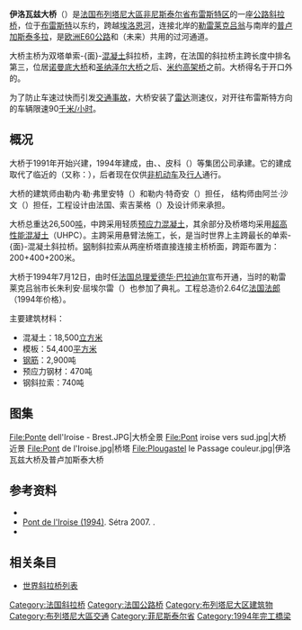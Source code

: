 {{noteTA
|1=zh-hans:斜拉桥;zh-hk:斜拉橋;zh-tw:斜張橋;
}}
{{Infobox Bridge
|bridge_name=伊洛瓦兹大桥
|native_name=Pont de l'Iroise
|native_name_lang=fr
|image=Bridge at Brest.jpg
|image_size=270
|caption=
|other_name=
|carries={{European route E|60}}、[[File:Route_nationale_française_165.svg|45px]] {{link-fr|165国道 (法国)|Route nationale 165|165国道}}
|crosses=[[埃洛恩河|埃洛恩河]]
|locale={{FRA}}，[[布雷斯特区|布雷斯特]]
|owner={{link-en|法国公共工程部|Minister of Public Works (France)}}
|maint=[[非尼斯泰尔省|非尼斯泰尔省]]{{link-fr|装备局|Direction départementale de l'Équipement}}
|architect=勒内·勒·弗里安特、勒内·特奇安 
|designer={{link-fr|米歇尔·普拉西迪|Michel Placidi}}、阿兰·沙文
|engineering={{link-fr|道路与高速公路技术研究所|Service d'Etudes Techniques des Routes et Autoroute}}、<br>索吉莱格
|design=[[斜拉桥|斜拉桥]]
|material=[[钢筋混凝土|钢筋混凝土]]、[[钢|钢]]
|length={{Convert|800.05|m|ft}}
|width={{Convert|23.1|m|ft}}
|height={{Convert|113|m|ft}}
|mainspan={{Convert|400|m|ft}}
|spans=7
|pierswater=2
|clearance=
|below={{convert|26.5|m|ft}}
|builder={{link-fr|德马修及巴德|Demathieu & Bard}}、{{link-fr|拉泽尔|Razel-Bec}}、皮科
|traffic=
|toll=
|begin=1991年
|complete=
|cost=2.64亿[[法国法郎|法国法郎]]
|open=1994年7月12日
|closed=
|followed={{link-en|普卢加斯泰大桥|Plougastel Bridge}}
|coordinates={{Coord|48|23|15|N|04|23|52|W|region:FR_type:landmark|display=it}}
|map_cue=
|map_image=
|map_text=
|map_width=
|lat=
|long=
|extra={{Location map|France|label=|lat=48.3875|long=-4.397778|marksize=6|position=|width=|float=center|caption=伊洛瓦兹大桥在法国的位置}}
}}

'''伊洛瓦兹大桥'''（{{lang-fr|Pont de l'Iroise}}）是[[法国|法国]][[布列塔尼大區|布列塔尼大區]][[非尼斯泰尔省|非尼斯泰尔省]][[布雷斯特区|布雷斯特区]]的一座[[公路|公路]][[斜拉桥|斜拉桥]]，位于[[布雷斯特_(法国)|布雷斯特]]以东约{{convert|7|km|mi}}，跨越[[埃洛恩河|埃洛恩河]]，连接北岸的[[勒雷莱克吕翁|勒雷莱克吕翁]]与南岸的[[普卢加斯泰多拉_(菲尼斯泰尔省)|普卢加斯泰多拉]]，是[[欧洲E60公路|欧洲E60公路]]和{{link-fr|法国165国道|Route nationale 165}}（未来{{link-fr|法国A82高速公路|Autoroute A82 (France)}}）共用的过河通道。

大桥主桥为双塔单索-{面}-[[混凝土|混凝土]]斜拉桥，主跨{{convert|400|m|ft}}，在法国的斜拉桥主跨长度中排名第三，位居[[诺曼底大桥|诺曼底大桥]]和[[圣纳泽尔大桥|圣纳泽尔大桥]]之后、[[米约高架桥|米约高架桥]]之前。大桥得名于{{le|布雷斯特锚地|Roadstead of Brest}}开口外的{{le|伊洛瓦兹海|Iroise Sea}}。

为了防止车速过快而引发[[交通事故|交通事故]]，大桥安装了[[雷达|雷达]]测速仪，对开往布雷斯特方向的车辆限速90[[千米/小时|千米/小时]]。

==概况==
大桥于1991年开始兴建，1994年建成，由{{link-fr|德马修及巴德|Demathieu & Bard}}、{{link-fr|拉泽尔|Razel-Bec}}、皮科（{{lang|fr|Pico}}）等集团公司承建。它的建成取代了临近的{{link-en|普卢加斯泰大桥|Plougastel Bridge}}（又称：{{link-fr|艾伯特-卢佩桥|Pont Albert-Louppe}}），后者现在仅供[[非机动车|非机动车]]及[[行人|行人]]通行。

大桥的建筑师由勒内·勒·弗里安特（{{lang|fr|René Le Friant}}）和勒内·特奇安（{{lang|fr|René Terzian}}）担任， 结构师由阿兰·沙文（{{lang|fr|Alain Chauvin}}）担任，工程设计由法国{{link-fr|道路与高速公路技术研究所|Service d'Études Techniques des Routes et Autoroute}}、索吉莱格（{{lang|fr|Sogelerg}}）及设计师{{link-fr|米歇尔·普拉西迪|Michel Placidi}}来承担。

大桥总重达26,500[[吨|吨]]，中跨采用轻质[[预应力混凝土|预应力混凝土]]，其余部分及桥塔均采用[[超高性能混凝土|超高性能混凝土]]（UHPC）。主跨采用悬臂法施工，长{{Convert|400|m|ft}}，是当时世界上主跨最长的单索-{面}-混凝土斜拉桥。[[钢|钢]]制斜拉索从两座桥塔直接连接主桥桥面，跨距布置为：200+400+200米。

大桥于1994年7月12日，由时任[[法国总理|法国总理]][[爱德华·巴拉迪尔|爱德华·巴拉迪尔]]宣布开通，当时的勒雷莱克吕翁市长朱利安·屈埃尔雷（{{lang|fr|Julien Querré}}）也参加了典礼。工程总造价2.64亿[[法国法郎|法国法郎]]（1994年价格）。

主要建筑材料：
* 混凝土：18,500[[立方米|立方米]]
* 模板：54,400[[平方米|平方米]]
* [[钢筋|钢筋]]：2,900吨
* 预应力钢材：470吨
* 钢斜拉索：740吨

==图集==
{{commons category|Pont de l'Iroise}}
<gallery>
File:Ponte dell'Iroise - Brest.JPG|大桥全景
File:Pont iroise vers sud.jpg|大桥近景
File:Pont de l'Iroise.jpg|桥塔
File:Plougastel le Passage couleur.jpg|伊洛瓦兹大桥及普卢加斯泰大桥
</gallery>

==参考资料==
* {{cite web |format=PDF |url=http://www.tpi.setec.fr/FR/pdf/01-ouvragesart/fich-o11.pdf |title=Pont de l'Iroise sur la rade de Brest |language=fr |publisher=Société d'études techniques et économiques |date= |accessdate= |archive-url=https://web.archive.org/web/20160303175758/http://www.tpi.setec.fr/FR/pdf/01-ouvragesart/fich-o11.pdf |archive-date=2016-03-03 |dead-url=yes }}
* [https://web.archive.org/web/20160303232544/http://www.piles.setra.equipement.gouv.fr/article.php3?id_article=400 Pont de l'Iroise (1994)]. Sétra 2007. {{fr}}.
* {{Structurae |id=s0000375 |title=Iroise Bridge |accessdate= }}
{{reflist}}

==相关条目==
* [[世界斜拉桥列表|世界斜拉桥列表]]

[[Category:法国斜拉桥|Category:法国斜拉桥]]
[[Category:法国公路桥|Category:法国公路桥]]
[[Category:布列塔尼大区建筑物|Category:布列塔尼大区建筑物]]
[[Category:布列塔尼大區交通|Category:布列塔尼大區交通]]
[[Category:菲尼斯泰尔省|Category:菲尼斯泰尔省]]
[[Category:1994年完工橋梁|Category:1994年完工橋梁]]